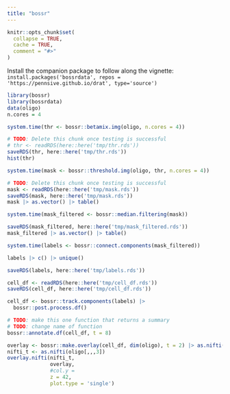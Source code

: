 ```yaml
---
title: "bossr"
---
```


```r
knitr::opts_chunk$set(
  collapse = TRUE,
  cache = TRUE,
  comment = "#>"
)
```

Install the companion package to follow along the vignette: `install.packages('bossrdata', repos = 'https://pennsive.github.io/drat', type='source')`

```r
library(bossr)
library(bossrdata)
data(oligo)
n.cores = 4
```

```r
system.time(thr <- bossr::betamix.img(oligo, n.cores = 4))
```

```r
# TODO: Delete this chunk once testing is successful
# thr <- readRDS(here::here('tmp/thr.rds'))
saveRDS(thr, here::here('tmp/thr.rds'))
hist(thr)
```

```r
system.time(mask <- bossr::threshold.img(oligo, thr, n.cores = 4))
```

```r
# TODO: Delete this chunk once testing is successful
mask <- readRDS(here::here('tmp/mask.rds'))
saveRDS(mask, here::here('tmp/mask.rds'))
mask |> as.vector() |> table()
```

```r
system.time(mask_filtered <- bossr::median.filtering(mask))
```

```r
saveRDS(mask_filtered, here::here('tmp/mask_filtered.rds'))
mask_filtered |> as.vector() |> table()
```

```r
system.time(labels <- bossr::connect.components(mask_filtered))
```

```r
labels |> c() |> unique()
```

```r
saveRDS(labels, here::here('tmp/labels.rds'))
```

```r
cell_df <- readRDS(here::here('tmp/cell_df.rds'))
saveRDS(cell_df, here::here('tmp/cell_df.rds'))
```


```r
cell_df <- bossr::track.components(labels) |> 
  bossr::post.process.df()
```

```r
# TODO: make this one function that returns a summary
# TODO: change name of function
bossr::annotate.df(cell_df, t = 8)
```


```r
overlay <- bossr::make.overlay(cell_df, dim(oligo), t = 2) |> as.nifti()
nifti_t <- as.nifti(oligo[,,,3])
overlay.nifti(nifti_t,
              overlay,
              #col.y = 
              z = 42,
              plot.type = 'single')


```

